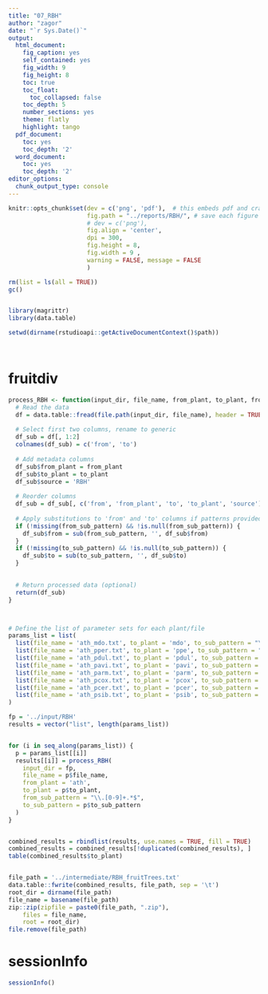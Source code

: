 ```yaml
---
title: "07_RBH"
author: "zagor"
date: "`r Sys.Date()`"
output:
  html_document:
    fig_caption: yes
    self_contained: yes
    fig_width: 9
    fig_height: 8
    toc: true
    toc_float:
      toc_collapsed: false
    toc_depth: 5
    number_sections: yes
    theme: flatly
    highlight: tango
  pdf_document:
    toc: yes
    toc_depth: '2'
  word_document:
    toc: yes
    toc_depth: '2'
editor_options:
  chunk_output_type: console
---
```



```r
knitr::opts_chunk$set(dev = c('png', 'pdf'),  # this embeds pdf and crates scrolable blocks if pdf is first
                      fig.path = "../reports/RBH/", # save each figure here
                      # dev = c('png'), 
                      fig.align = 'center', 
                      dpi = 300,
                      fig.height = 8, 
                      fig.width = 9 ,
                      warning = FALSE, message = FALSE
                      )
```



```r

rm(list = ls(all = TRUE))
gc()


library(magrittr)
library(data.table)

setwd(dirname(rstudioapi::getActiveDocumentContext()$path))




```




# fruitdiv

```r

process_RBH <- function(input_dir, file_name, from_plant, to_plant, from_sub_pattern, to_sub_pattern) {
  # Read the data
  df = data.table::fread(file.path(input_dir, file_name), header = TRUE)
  
  # Select first two columns, rename to generic
  df_sub = df[, 1:2]
  colnames(df_sub) = c('from', 'to')
  
  # Add metadata columns
  df_sub$from_plant = from_plant
  df_sub$to_plant = to_plant
  df_sub$source = 'RBH'
  
  # Reorder columns
  df_sub = df_sub[, c('from', 'from_plant', 'to', 'to_plant', 'source')]
  
  # Apply substitutions to 'from' and 'to' columns if patterns provided
  if (!missing(from_sub_pattern) && !is.null(from_sub_pattern)) {
    df_sub$from = sub(from_sub_pattern, '', df_sub$from)
  }
  if (!missing(to_sub_pattern) && !is.null(to_sub_pattern)) {
    df_sub$to = sub(to_sub_pattern, '', df_sub$to)
  }
  

  # Return processed data (optional)
  return(df_sub)
}



# Define the list of parameter sets for each plant/file
params_list = list(
  list(file_name = 'ath_mdo.txt', to_plant = 'mdo', to_sub_pattern = "\\.[^.]*$"), # everythin after the last dot
  list(file_name = 'ath_pper.txt', to_plant = 'ppe', to_sub_pattern = "\\.[^.]*$"), # everythin after the last dot
  list(file_name = 'ath_pdul.txt', to_plant = 'pdul', to_sub_pattern = "\\.[^.]*$"), # everythin after the last dot
  list(file_name = 'ath_pavi.txt', to_plant = 'pavi', to_sub_pattern = "-[^-]*$"), # T1, T2, T3 in .bed file have the same coord, eventhough otherwise stated in https://www.sciencedirect.com/science/article/pii/S0254629924003685
  list(file_name = 'ath_parm.txt', to_plant = 'parm', to_sub_pattern = "\\.[^.]+\\.[^.]+$"), # .t1.p1_1
  list(file_name = 'ath_pcox.txt', to_plant = 'pcox', to_sub_pattern = "\\.[^.]*$"), # everythin after the last dot
  list(file_name = 'ath_pcer.txt', to_plant = 'pcer', to_sub_pattern = NULL), # no substitution for 'to' in this case
  list(file_name = 'ath_psib.txt', to_plant = 'psib', to_sub_pattern = "\\.[^.]+\\.[^.]+$") # .01.P01
)

fp = '../input/RBH'
results = vector("list", length(params_list))


for (i in seq_along(params_list)) {
  p = params_list[[i]]
  results[[i]] = process_RBH(
    input_dir = fp,
    file_name = p$file_name,
    from_plant = 'ath',
    to_plant = p$to_plant,
    from_sub_pattern = "\\.[0-9]+.*$",
    to_sub_pattern = p$to_sub_pattern
  )
}


combined_results = rbindlist(results, use.names = TRUE, fill = TRUE)
combined_results = combined_results[!duplicated(combined_results), ]
table(combined_results$to_plant)


file_path = '../intermediate/RBH_fruitTrees.txt'
data.table::fwrite(combined_results, file_path, sep = '\t')
root_dir = dirname(file_path)
file_name = basename(file_path)
zip::zip(zipfile = paste0(file_path, ".zip"), 
    files = file_name, 
    root = root_dir)
file.remove(file_path)


```



# sessionInfo

```r

sessionInfo()

```


